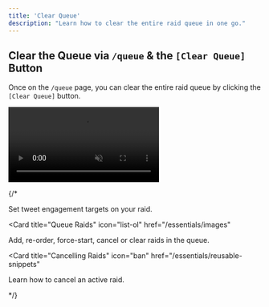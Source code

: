 ```yaml
---
title: 'Clear Queue'
description: "Learn how to clear the entire raid queue in one go."
---
```


## Clear the Queue via `/queue` & the `[Clear Queue]` Button
Once on the `/queue` page, you can clear the entire raid queue by clicking the `[Clear Queue]` button.

<Frame>
  <video
  autoPlay
  muted
  loop
  playsInline
  className="w-full"
  src="https://mintlify-videos.s3.eu-central-1.amazonaws.com/ClearQueue.mp4"
></video>
</Frame>


{/* <CardGroup>

<Card title="Setting Targets" icon="bullseye-arrow" href="/essentials/markdown">
  Set tweet engagement targets on your raid.
</Card>

<Card
  title="Queue Raids"
  icon="list-ol"
  href="/essentials/images"
>
  Add, re-order, force-start, cancel or clear raids in the queue.
</Card>

<Card
  title="Cancelling Raids"
  icon="ban"
  href="/essentials/reusable-snippets"
>
  Learn how to cancel an active raid.
</Card>

</CardGroup> */}